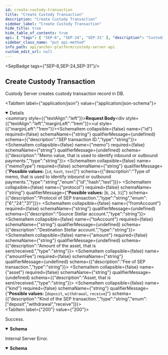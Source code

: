 ```yaml
---
id: create-custody-transaction
title: "Create Custody Transaction"
description: "Create Custody Transaction"
sidebar_label: "Create Custody Transaction"
hide_title: true
hide_table_of_contents: true
api: { "tags": [ "SEP-6", "SEP-24", "SEP-31" ], "description": "Custody Server creates custody transaction record in DB.\n", "operationId": "createCustodyTransaction", "requestBody": { "content": { "application/json": { "schema": { "type": "object", "properties": { "id": { "description": "SEP transaction ID", "type": "string" }, "memo": { "description": "Memo value, that is used to identify inbound or outbound payments", "type": "string" }, "memoType": { "description": "Type of memo, that is used to identify inbound or outbound payments", "type": "string", "enum": [ "id", "hash", "text" ] }, "protocol": { "description": "Protocol of SEP transaction", "type": "string", "enum": [ "6", "24", "31" ] }, "fromAccount": { "description": "Source Stellar account", "type": "string" }, "toAccount": { "description": "Destination Stellar account", "type": "string" }, "amount": { "description": "Amount of the asset, that is sent/received", "type": "string" }, "amountFee": { "description": "Fee of SEP transaction", "type": "string" }, "asset": { "description": "Asset, that is sent/received", "type": "string" }, "kind": { "description": "Kind of the SEP transaction", "type": "string", "enum": [ "deposit", "withdrawal", "receive" ] } }, "title": "CreateCustodyTransactionRequest" } } } }, "responses": { "200": { "description": "Success.", "content": { "application/json": { "schema": { "type": "object", "properties": {}, "title": "CreateCustodyTransactionResponse" } } } }, "500": { "description": "Internal Server Error.", "content": { "application/json": { "schema": { "type": "object", "properties": { "error": { "type": "string" } }, "title": "Error" } } } } }, "method": "post", "path": "/transactions", "jsonRequestBodyExample": { "id": "123e4567-e89b-12d3-a456-426614174000", "memo": "12345", "memoType": "id", "protocol": "24", "fromAccount": "GA3X53JGZ5SLT733GNKH3CVV7RKCL4DXWCIZG2Y24HA24L6XNEHSQXT4", "toAccount": "GA3X53JGZ5SLT733GNKH3CVV7RKCL4DXWCIZG2Y24HA24L6XNEHSQXT4", "amount": "50", "amountAsset": "stellar:USDC:GBBD47IF6LWK7P7MDEVSCWR7DPUWV3NY3DTQEVFL4NAT4AQH3ZLLFLA5", "kind": "deposit" }, "info": { "version": "2.0.0", "description": "The Custody Server API specification for the Stellar Anchor Platform project.\n\nThe Custody Server API defines requests made by the Platform to interact with custody services.\n", "title": "Custody Server API" }, "postman": { "name": "Create Custody Transaction", "description": { "content": "The Custody Server provides set of endpoints to interact with custody services.\n", "type": "text/plain" }, "url": { "path": [ "transactions" ], "host": [ "{{baseUrl}}" ], "query": [], "variable": [] }, "header": [ { "key": "Content-Type", "value": "application/json" }, { "key": "Accept", "value": "application/json" } ], "method": "POST", "body": { "mode": "raw", "raw": "\"\"", "options": { "raw": { "language": "json" } } } } }
sidebar_class_name: "put api-method"
info_path: api/anchor-platform/custody-server-api
custom_edit_url: null
---
```



<SepBadge tags={"SEP-6,SEP-24,SEP-31"}/>


## Create Custody Transaction

Custody Server creates custody transaction record in DB.

<MimeTabs><TabItem label={"application/json"} value={"application/json-schema"}><details style={{}} data-collapsed={false} open={true}><summary style={{"textAlign":"left"}}><strong>Request Body</strong></summary><div style={{"textAlign":"left","marginLeft":"1rem"}}></div><ul style={{"marginLeft":"1rem"}}><SchemaItem collapsible={false} name={"id"} required={false} schemaName={"string"} qualifierMessage={undefined} schema={{"description":"SEP transaction ID.","type":"string"}}></SchemaItem> <SchemaItem collapsible={false} name={"memo"} required={false} schemaName={"string"} qualifierMessage={undefined} schema={{"description":"Memo value, that is used to identify inbound or outbound payments.","type":"string"}}></SchemaItem> <SchemaItem collapsible={false} name={"memoType"} required={false} schemaName={"string"} qualifierMessage={"**Possible values:** [`id`, `hash`, `text`]"} schema={{"description":"Type of memo, that is used to identify inbound or outbound payments.","type":"string","enum":["id","hash","text"]}}></SchemaItem> <SchemaItem collapsible={false} name={"protocol"} required={false} schemaName={"string"} qualifierMessage={"**Possible values:** [`6`, `24`, `31`]"} schema={{"description":"Protocol of SEP transaction.","type":"string","enum":["6","24","31"]}}></SchemaItem> <SchemaItem collapsible={false} name={"fromAccount"} required={false} schemaName={"string"} qualifierMessage={undefined} schema={{"description":"Source Stellar account.","type":"string"}}></SchemaItem> <SchemaItem collapsible={false} name={"toAccount"} required={false} schemaName={"string"} qualifierMessage={undefined} schema={{"description":"Destination Stellar account.","type":"string"}}></SchemaItem> <SchemaItem collapsible={false} name={"amount"} required={false} schemaName={"string"} qualifierMessage={undefined} schema={{"description":"Amount of the asset, that is sent/received.","type":"string"}}></SchemaItem> <SchemaItem collapsible={false} name={"amountFee"} required={false} schemaName={"string"} qualifierMessage={undefined} schema={{"description":"Fee of SEP transaction.","type":"string"}}></SchemaItem> <SchemaItem collapsible={false} name={"asset"} required={false} schemaName={"string"} qualifierMessage={undefined} schema={{"description":"Asset, that is sent/received.","type":"string"}}></SchemaItem> <SchemaItem collapsible={false} name={"kind"} required={false} schemaName={"string"} qualifierMessage={"**Possible values:** [`deposit`, `withdrawal`, `receive`]"} schema={{"description":"Kind of the SEP transaction.","type":"string","enum":["deposit","withdrawal","receive"]}}></SchemaItem></ul></details></TabItem></MimeTabs><div><ApiTabs><TabItem label={"200"} value={"200"}><div>

Success.

</div><div><MimeTabs schemaType={"response"}><TabItem label={"application/json"} value={"application/json"}><SchemaTabs><TabItem label={"Schema"} value={"Schema"}><details style={{}} data-collapsed={false} open={true}><summary style={{"textAlign":"left"}}><strong>Schema</strong></summary><div style={{"textAlign":"left","marginLeft":"1rem"}}></div><ul style={{"marginLeft":"1rem"}}></ul></details></TabItem><TabItem label={"Example (from schema)"} value={"Example (from schema)"}><ResponseSamples responseExample={"{}"} language={"json"}></ResponseSamples></TabItem></SchemaTabs></TabItem></MimeTabs></div></TabItem><TabItem label={"500"} value={"500"}><div>

Internal Server Error.

</div><div><MimeTabs schemaType={"response"}><TabItem label={"application/json"} value={"application/json"}><SchemaTabs><TabItem label={"Schema"} value={"Schema"}><details style={{}} data-collapsed={false} open={true}><summary style={{"textAlign":"left"}}><strong>Schema</strong></summary><div style={{"textAlign":"left","marginLeft":"1rem"}}></div><ul style={{"marginLeft":"1rem"}}><SchemaItem collapsible={false} name={"error"} required={true} schemaName={"string"} qualifierMessage={undefined} schema={{"type":"string"}}></SchemaItem></ul></details></TabItem><TabItem label={"Example (from schema)"} value={"Example (from schema)"}><ResponseSamples responseExample={"{\n  \"error\": \"string\"\n}"} language={"json"}></ResponseSamples></TabItem></SchemaTabs></TabItem></MimeTabs></div></TabItem></ApiTabs></div>
